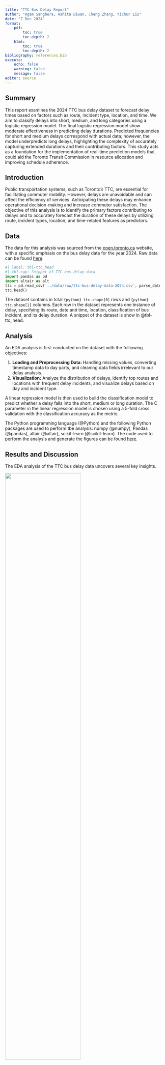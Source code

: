 ```yaml
---
title: "TTC Bus Delay Report"
author: "Agam Sanghera, Ashita Diwan, Cheng Zhang, Yichun Liu"
date: "7 Dec 2024"
format:
    pdf:
        toc: true
        toc-depth: 2
    html:
        toc: true
        toc-depth: 2
bibliography: references.bib
execute:
    echo: false
    warning: false
    message: false
editor: source
---
```


## Summary

This report examines the 2024 TTC bus delay dataset to forecast delay times based on factors such as route, incident type, location, and time. We aim to classify delays into short, medium, and long categories using a logistic regression model. The final logistic regression model show moderate effectiveness in predicting delay durations. Predicted frequencies for short and medium delays correspond with actual data; however, the model underpredicts long delays, highlighting the complexity of accurately capturing extended durations and their contributing factors. This study acts as a foundation for the implementation of real-time prediction models that could aid the Toronto Transit Commission in resource allocation and improving schedule adherence.

## Introduction

Public transportation systems, such as Toronto's TTC, are essential for facilitating commuter mobility. However, delays are unavoidable and can affect the efficiency of services. Anticipating these delays may enhance operational decision-making and increase commuter satisfaction. The objective of this analysis is to identify the primary factors contributing to delays and to accurately forecast the duration of these delays by utilizing route, incident types, location, and time-related features as predictors.

## Data

The data for this analysis was sourced from the [open.toronto.ca](http://open.toronto.ca) website, with a specific emphasis on the bus delay data for the year 2024. Raw data can be found [here](https://open.toronto.ca/dataset/ttc-bus-delay-data/).

```python
#| label: tbl-ttc_head
#| tbl-cap: Snippet of TTC bus delay data
import pandas as pd
import altair as alt
ttc = pd.read_csv('../data/raw/ttc-bus-delay-data-2024.csv', parse_dates=['Date'])
ttc.head()
```

The dataset contains in total `{python} ttc.shape[0]` rows and `{python} ttc.shape[1]` columns. Each row in the dataset represents one instance of delay, specifying its route, date and time, location, classification of bus incident, and its delay duration. A snippet of the dataset is show in @tbl-ttc_head.

## Analysis

An EDA analysis is first conducted on the dataset with the folliowing objectives:

1. **Loading and Preprocessing Data:** Handling missing values, converting timestamp data to day parts, and cleaning data fields irrelevant to our delay analysis.
2. **Visualization:** Analyze the distribution of delays, identify top routes and locations with frequent delay incidents, and visualize delays based on day and incident type.

A linear regression model is then used to build the classification model to predict whether a delay falls into the short, medium or long duration. The C parameter in the linear regression model is chosen using a 5-fold cross validation with the classification accuracy as the metric.

The Python programming language (@Python) and the following Python packages are used to perform tbe analysis: numpy (@numpy), Pandas (@pandas), altair (@altair), scikit-learn (@scikit-learn). The code used to perform the analysis and generate the figures can be found [here](https://github.com/UBC-MDS/group04/tree/main/scripts).

## Results and Discussion

The EDA analysis of the TTC bus delay data uncovers several key insights.

![](../results/images/incidents_by_hour.png){#fig-incidents_by_hour width=70%}

@fig-incidents_by_hour shows that majority of the delays occur during the late evenings, most likely due to the influx of people returning back home from work.

![](../results/images/incidents_by_day.png){#fig-incidents_by_day width=70%}

@fig-incidents_by_day indicates that Tuesday through Friday are the days with the highest delays, suggesting a potential correlation with weekday commuter traffic.

![](../results/images/incident_types.png){#fig-incident_types width=70%}

@fig-incident_types show that mechanical issues are the primary cause of delays, comprising a substantial portion, followed by operator-related operations and diversions. This finding indicates potential areas for intervention, such as improved maintenance or optimized scheduling, to mitigate delay incidents.

The EDA analysis was very informative in understanding the columns of interest for this project, which will be used to create the logistic regression model to predict the expected delay. The delay output will be categorized into "Short", "Medium" or "Long". 5-fold cross-validation and randomized grid search were applied for C hyperparameter tuning to enhance model performance.

![](../results/images/PredictedVsActual.png){#fig-predicted_vs_actual width=70%}

The results of the logistic regression model in @fig-predicted_vs_actual show moderate effectiveness in predicting delay durations. Predicted frequencies for short and medium delays correspond with actual data; however, the model underpredicts long delays, highlighting the complexity of accurately capturing extended durations and their contributing factors. We could explore more advanced predictive models to improve accuracy. Furthermore, more data integration such as weather conditions could enhance model performance.